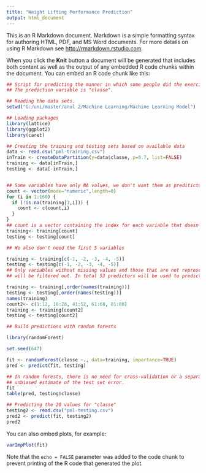 ```yaml
---
title: "Weight Lifting Performance Prediction"
output: html_document
---
```


This is an R Markdown document. Markdown is a simple formatting syntax for authoring HTML, PDF, and MS Word documents. For more details on using R Markdown see <http://rmarkdown.rstudio.com>.

When you click the **Knit** button a document will be generated that includes both content as well as the output of any embedded R code chunks within the document. You can embed an R code chunk like this:

```r
## Script for predicting the manner in which some people did the exercise, using the given data.
## The prediction variable is "classe".

## Reading the data sets.
setwd("G:/uni/master/anul 2/Machine Learning/Machine Learning Model")

## Loading packages
library(lattice)
library(ggplot2)
library(caret)

## Creating the training and testing sets based on available data
data <- read.csv("pml-training.csv")
inTrain <- createDataPartition(y=data$classe, p=0.7, list=FALSE)
training <- data[inTrain,]
testing <- data[-inTrain,]


## Some variables have only NA values, we don't want them as preditictors for the model
count <- vector(mode="numeric",length=0)
for (i in 1:160) {
  if (!is.na(training[1,i])) {
    count <- c(count,i)
  }
}
## count is a vector containing the index for each variable that doesn't have a NA on the first ## row, as 90% of their values are missing, we need to remove these variables from our training ## and testing sets
training<- training[count]
testing <- testing[count]

## We also don't need the first 5 variables

training <- training[c(-1, -2, -3, -4, -5)]
testing <- testing[c(-1, -2, -3, -4, -5)]
## Only variables without missing values and those that are not representing stats on other variables
## will be filtered out. In total 53 predictors will be used to predict the classe variable

training <- training[,order(names(training))]
testing <- testing[,order(names(testing))]
names(training)
count2<- c(1:12, 16:28, 41:52, 61:68, 81:88)
training <- training[count2]
testing <- testing[count2]

## Build predictions with random forests

library(randomForest)

set.seed(647)

fit <- randomForest(classe ~., data=training, importance=TRUE)
pred <- predict(fit, testing)

## In random forests, there is no need for cross-validation or a separate test set to get an 
## unbiased estimate of the test set error.
fit
table(pred, testing$classe)

## Predicting the 20 values for "classe"
testing2 <- read.csv("pml-testing.csv")
pred2 <- predict(fit, testing2)
pred2


```

You can also embed plots, for example:

```r
varImpPlot(fit)

```

Note that the `echo = FALSE` parameter was added to the code chunk to prevent printing of the R code that generated the plot.
